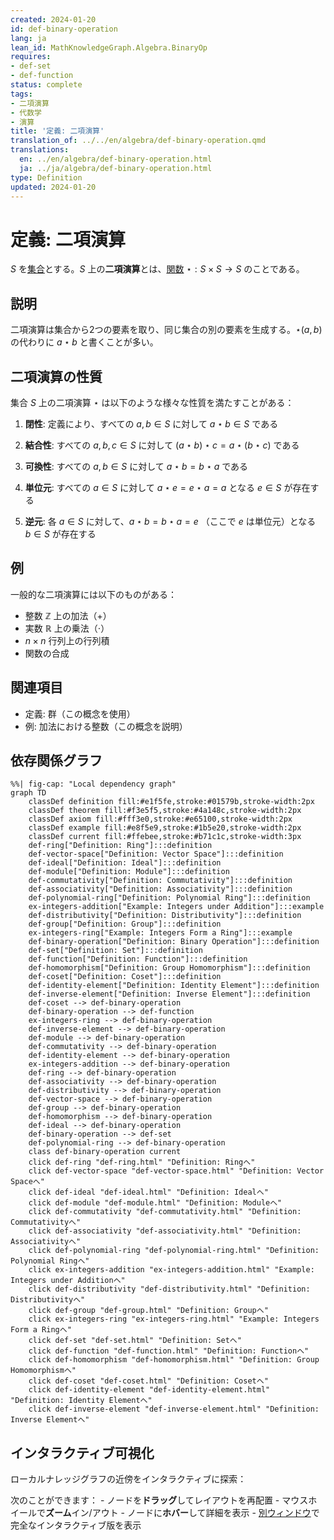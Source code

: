 ```yaml
---
created: 2024-01-20
id: def-binary-operation
lang: ja
lean_id: MathKnowledgeGraph.Algebra.BinaryOp
requires:
- def-set
- def-function
status: complete
tags:
- 二項演算
- 代数学
- 演算
title: '定義: 二項演算'
translation_of: ../../en/algebra/def-binary-operation.qmd
translations:
  en: ../en/algebra/def-binary-operation.html
  ja: ../ja/algebra/def-binary-operation.html
type: Definition
updated: 2024-01-20
---
```


# 定義: 二項演算 {#def-binary-operation}

$S$ を[集合](../logic-set-theory/def-set.qmd)とする。$S$ 上の**二項演算**とは、[関数](../logic-set-theory/def-function.qmd) $\star: S \times S \to S$ のことである。

## 説明

二項演算は集合から2つの要素を取り、同じ集合の別の要素を生成する。$\star(a, b)$ の代わりに $a \star b$ と書くことが多い。

## 二項演算の性質

集合 $S$ 上の二項演算 $\star$ は以下のような様々な性質を満たすことがある：

1. **閉性**: 定義により、すべての $a, b \in S$ に対して $a \star b \in S$ である

2. **結合性**: すべての $a, b, c \in S$ に対して $(a \star b) \star c = a \star (b \star c)$ である

3. **可換性**: すべての $a, b \in S$ に対して $a \star b = b \star a$ である

4. **単位元**: すべての $a \in S$ に対して $a \star e = e \star a = a$ となる $e \in S$ が存在する

5. **逆元**: 各 $a \in S$ に対して、$a \star b = b \star a = e$ （ここで $e$ は単位元）となる $b \in S$ が存在する

## 例

一般的な二項演算には以下のものがある：

- 整数 $\mathbb{Z}$ 上の加法（$+$）
- 実数 $\mathbb{R}$ 上の乗法（$\cdot$）
- $n \times n$ 行列上の行列積
- 関数の合成

## 関連項目

- 定義: 群（この概念を使用）
- 例: 加法における整数（この概念を説明）

## 依存関係グラフ

```mermaid
%%| fig-cap: "Local dependency graph"
graph TD
    classDef definition fill:#e1f5fe,stroke:#01579b,stroke-width:2px
    classDef theorem fill:#f3e5f5,stroke:#4a148c,stroke-width:2px
    classDef axiom fill:#fff3e0,stroke:#e65100,stroke-width:2px
    classDef example fill:#e8f5e9,stroke:#1b5e20,stroke-width:2px
    classDef current fill:#ffebee,stroke:#b71c1c,stroke-width:3px
    def-ring["Definition: Ring"]:::definition
    def-vector-space["Definition: Vector Space"]:::definition
    def-ideal["Definition: Ideal"]:::definition
    def-module["Definition: Module"]:::definition
    def-commutativity["Definition: Commutativity"]:::definition
    def-associativity["Definition: Associativity"]:::definition
    def-polynomial-ring["Definition: Polynomial Ring"]:::definition
    ex-integers-addition["Example: Integers under Addition"]:::example
    def-distributivity["Definition: Distributivity"]:::definition
    def-group["Definition: Group"]:::definition
    ex-integers-ring["Example: Integers Form a Ring"]:::example
    def-binary-operation["Definition: Binary Operation"]:::definition
    def-set["Definition: Set"]:::definition
    def-function["Definition: Function"]:::definition
    def-homomorphism["Definition: Group Homomorphism"]:::definition
    def-coset["Definition: Coset"]:::definition
    def-identity-element["Definition: Identity Element"]:::definition
    def-inverse-element["Definition: Inverse Element"]:::definition
    def-coset --> def-binary-operation
    def-binary-operation --> def-function
    ex-integers-ring --> def-binary-operation
    def-inverse-element --> def-binary-operation
    def-module --> def-binary-operation
    def-commutativity --> def-binary-operation
    def-identity-element --> def-binary-operation
    ex-integers-addition --> def-binary-operation
    def-ring --> def-binary-operation
    def-associativity --> def-binary-operation
    def-distributivity --> def-binary-operation
    def-vector-space --> def-binary-operation
    def-group --> def-binary-operation
    def-homomorphism --> def-binary-operation
    def-ideal --> def-binary-operation
    def-binary-operation --> def-set
    def-polynomial-ring --> def-binary-operation
    class def-binary-operation current
    click def-ring "def-ring.html" "Definition: Ringへ"
    click def-vector-space "def-vector-space.html" "Definition: Vector Spaceへ"
    click def-ideal "def-ideal.html" "Definition: Idealへ"
    click def-module "def-module.html" "Definition: Moduleへ"
    click def-commutativity "def-commutativity.html" "Definition: Commutativityへ"
    click def-associativity "def-associativity.html" "Definition: Associativityへ"
    click def-polynomial-ring "def-polynomial-ring.html" "Definition: Polynomial Ringへ"
    click ex-integers-addition "ex-integers-addition.html" "Example: Integers under Additionへ"
    click def-distributivity "def-distributivity.html" "Definition: Distributivityへ"
    click def-group "def-group.html" "Definition: Groupへ"
    click ex-integers-ring "ex-integers-ring.html" "Example: Integers Form a Ringへ"
    click def-set "def-set.html" "Definition: Setへ"
    click def-function "def-function.html" "Definition: Functionへ"
    click def-homomorphism "def-homomorphism.html" "Definition: Group Homomorphismへ"
    click def-coset "def-coset.html" "Definition: Cosetへ"
    click def-identity-element "def-identity-element.html" "Definition: Identity Elementへ"
    click def-inverse-element "def-inverse-element.html" "Definition: Inverse Elementへ"
```

## インタラクティブ可視化

ローカルナレッジグラフの近傍をインタラクティブに探索：

::: {.graph-viz data-id="def-binary-operation" data-width="700" data-height="500"}
:::

次のことができます：
- ノードを**ドラッグ**してレイアウトを再配置
- マウスホイールで**ズーム**イン/アウト
- ノードに**ホバー**して詳細を表示
- [別ウィンドウ](../../output/interactive/def-binary-operation.html){target="_blank"}で完全なインタラクティブ版を表示
